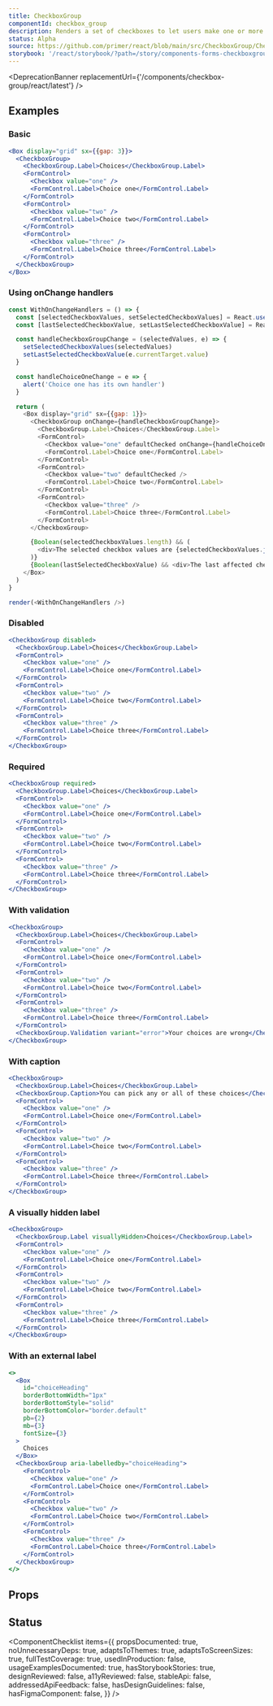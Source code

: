 ```yaml
---
title: CheckboxGroup
componentId: checkbox_group
description: Renders a set of checkboxes to let users make one or more selections from a short list of options
status: Alpha
source: https://github.com/primer/react/blob/main/src/CheckboxGroup/CheckboxGroup.tsx
storybook: '/react/storybook/?path=/story/components-forms-checkboxgroup-examples'
---
```




<DeprecationBanner replacementUrl={'/components/checkbox-group/react/latest'} />

## Examples

### Basic

```jsx live
<Box display="grid" sx={{gap: 3}}>
  <CheckboxGroup>
    <CheckboxGroup.Label>Choices</CheckboxGroup.Label>
    <FormControl>
      <Checkbox value="one" />
      <FormControl.Label>Choice one</FormControl.Label>
    </FormControl>
    <FormControl>
      <Checkbox value="two" />
      <FormControl.Label>Choice two</FormControl.Label>
    </FormControl>
    <FormControl>
      <Checkbox value="three" />
      <FormControl.Label>Choice three</FormControl.Label>
    </FormControl>
  </CheckboxGroup>
</Box>
```

### Using onChange handlers

```javascript live noinline
const WithOnChangeHandlers = () => {
  const [selectedCheckboxValues, setSelectedCheckboxValues] = React.useState(['one', 'two'])
  const [lastSelectedCheckboxValue, setLastSelectedCheckboxValue] = React.useState()

  const handleCheckboxGroupChange = (selectedValues, e) => {
    setSelectedCheckboxValues(selectedValues)
    setLastSelectedCheckboxValue(e.currentTarget.value)
  }

  const handleChoiceOneChange = e => {
    alert('Choice one has its own handler')
  }

  return (
    <Box display="grid" sx={{gap: 1}}>
      <CheckboxGroup onChange={handleCheckboxGroupChange}>
        <CheckboxGroup.Label>Choices</CheckboxGroup.Label>
        <FormControl>
          <Checkbox value="one" defaultChecked onChange={handleChoiceOneChange} />
          <FormControl.Label>Choice one</FormControl.Label>
        </FormControl>
        <FormControl>
          <Checkbox value="two" defaultChecked />
          <FormControl.Label>Choice two</FormControl.Label>
        </FormControl>
        <FormControl>
          <Checkbox value="three" />
          <FormControl.Label>Choice three</FormControl.Label>
        </FormControl>
      </CheckboxGroup>

      {Boolean(selectedCheckboxValues.length) && (
        <div>The selected checkbox values are {selectedCheckboxValues.join(', ')}</div>
      )}
      {Boolean(lastSelectedCheckboxValue) && <div>The last affected checkbox value is {lastSelectedCheckboxValue}</div>}
    </Box>
  )
}

render(<WithOnChangeHandlers />)
```

### Disabled

```jsx live
<CheckboxGroup disabled>
  <CheckboxGroup.Label>Choices</CheckboxGroup.Label>
  <FormControl>
    <Checkbox value="one" />
    <FormControl.Label>Choice one</FormControl.Label>
  </FormControl>
  <FormControl>
    <Checkbox value="two" />
    <FormControl.Label>Choice two</FormControl.Label>
  </FormControl>
  <FormControl>
    <Checkbox value="three" />
    <FormControl.Label>Choice three</FormControl.Label>
  </FormControl>
</CheckboxGroup>
```

### Required

```jsx live
<CheckboxGroup required>
  <CheckboxGroup.Label>Choices</CheckboxGroup.Label>
  <FormControl>
    <Checkbox value="one" />
    <FormControl.Label>Choice one</FormControl.Label>
  </FormControl>
  <FormControl>
    <Checkbox value="two" />
    <FormControl.Label>Choice two</FormControl.Label>
  </FormControl>
  <FormControl>
    <Checkbox value="three" />
    <FormControl.Label>Choice three</FormControl.Label>
  </FormControl>
</CheckboxGroup>
```

### With validation

```jsx live
<CheckboxGroup>
  <CheckboxGroup.Label>Choices</CheckboxGroup.Label>
  <FormControl>
    <Checkbox value="one" />
    <FormControl.Label>Choice one</FormControl.Label>
  </FormControl>
  <FormControl>
    <Checkbox value="two" />
    <FormControl.Label>Choice two</FormControl.Label>
  </FormControl>
  <FormControl>
    <Checkbox value="three" />
    <FormControl.Label>Choice three</FormControl.Label>
  </FormControl>
  <CheckboxGroup.Validation variant="error">Your choices are wrong</CheckboxGroup.Validation>
</CheckboxGroup>
```

### With caption

```jsx live
<CheckboxGroup>
  <CheckboxGroup.Label>Choices</CheckboxGroup.Label>
  <CheckboxGroup.Caption>You can pick any or all of these choices</CheckboxGroup.Caption>
  <FormControl>
    <Checkbox value="one" />
    <FormControl.Label>Choice one</FormControl.Label>
  </FormControl>
  <FormControl>
    <Checkbox value="two" />
    <FormControl.Label>Choice two</FormControl.Label>
  </FormControl>
  <FormControl>
    <Checkbox value="three" />
    <FormControl.Label>Choice three</FormControl.Label>
  </FormControl>
</CheckboxGroup>
```

### A visually hidden label

```jsx live
<CheckboxGroup>
  <CheckboxGroup.Label visuallyHidden>Choices</CheckboxGroup.Label>
  <FormControl>
    <Checkbox value="one" />
    <FormControl.Label>Choice one</FormControl.Label>
  </FormControl>
  <FormControl>
    <Checkbox value="two" />
    <FormControl.Label>Choice two</FormControl.Label>
  </FormControl>
  <FormControl>
    <Checkbox value="three" />
    <FormControl.Label>Choice three</FormControl.Label>
  </FormControl>
</CheckboxGroup>
```

### With an external label

```jsx live
<>
  <Box
    id="choiceHeading"
    borderBottomWidth="1px"
    borderBottomStyle="solid"
    borderBottomColor="border.default"
    pb={2}
    mb={3}
    fontSize={3}
  >
    Choices
  </Box>
  <CheckboxGroup aria-labelledby="choiceHeading">
    <FormControl>
      <Checkbox value="one" />
      <FormControl.Label>Choice one</FormControl.Label>
    </FormControl>
    <FormControl>
      <Checkbox value="two" />
      <FormControl.Label>Choice two</FormControl.Label>
    </FormControl>
    <FormControl>
      <Checkbox value="three" />
      <FormControl.Label>Choice three</FormControl.Label>
    </FormControl>
  </CheckboxGroup>
</>
```

## Props

<ComponentProps data={data} />

## Status

<ComponentChecklist
  items={{
    propsDocumented: true,
    noUnnecessaryDeps: true,
    adaptsToThemes: true,
    adaptsToScreenSizes: true,
    fullTestCoverage: true,
    usedInProduction: false,
    usageExamplesDocumented: true,
    hasStorybookStories: true,
    designReviewed: false,
    a11yReviewed: false,
    stableApi: false,
    addressedApiFeedback: false,
    hasDesignGuidelines: false,
    hasFigmaComponent: false,
  }}
/>
